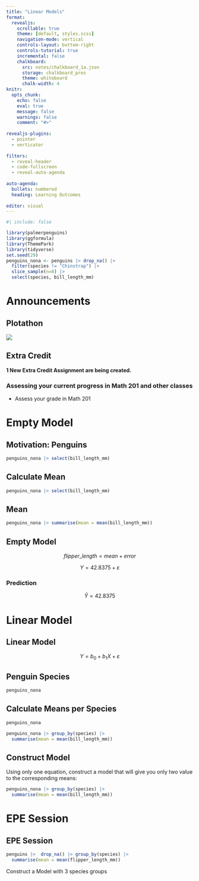 ```yaml
---
title: "Linear Models"
format:
  revealjs:
    scrollable: true
    theme: [default, styles.scss]
    navigation-mode: vertical
    controls-layout: bottom-right
    controls-tutorial: true
    incremental: false 
    chalkboard:
      src: notes/chalkboard_1a.json
      storage: chalkboard_pres
      theme: whiteboard
      chalk-width: 4
knitr:
  opts_chunk: 
    echo: false
    eval: true
    message: false
    warnings: false
    comment: "#>" 
    
revealjs-plugins:
  - pointer
  - verticator
  
filters: 
  - reveal-header
  - code-fullscreen
  - reveal-auto-agenda
  
auto-agenda:
  bullets: numbered
  heading: Learning Outcomes
  
editor: visual
---
```


```r
#| include: false

library(palmerpenguins)
library(ggformula)
library(ThemePark)
library(tidyverse)
set.seed(29)
penguins_nona <- penguins |> drop_na() |> 
  filter(species != "Chinstrap") |> 
  slice_sample(n=8) |>
  select(species, bill_length_mm)
```

# Announcements

## Plotathon

![](img/PAT24%20L&L%20Tools%20Workshop.png){fig-align="center"}

## Extra Credit

::: fragment
**1 New Extra Credit Assignment are being created.**
:::

::: fragment
### Assessing your current progress in Math 201 and other classes

-   Assess your grade in Math 201
:::

# Empty Model

## Motivation: Penguins

```r
penguins_nona |> select(bill_length_mm)
```

## Calculate Mean

```r
penguins_nona |> select(bill_length_mm)
```

## Mean

```r
penguins_nona |> summarise(mean = mean(bill_length_mm))
```

## Empty Model

::: fragment
$$
flipper\_length = mean + error
$$
:::

::: fragment
$$
Y = 42.8375 + \varepsilon 
$$
:::

::: fragment
### Prediction

$$
\hat Y = 42.8375
$$
:::

# Linear Model

## Linear Model

$$
Y = b_0 + b_1 X + \varepsilon
$$

## Penguin Species

```r
penguins_nona
```

## Calculate Means per Species

```r
penguins_nona
```

::: fragement
```r
penguins_nona |> group_by(species) |> 
  summarise(mean = mean(bill_length_mm))
```
:::

## Construct Model

Using only one equation, construct a model that will give you only two value to the corresponding means:

```r
penguins_nona |> group_by(species) |> 
  summarise(mean = mean(bill_length_mm))
```

# EPE Session

## EPE Session

```r
penguins |>  drop_na() |> group_by(species) |> 
  summarise(mean = mean(flipper_length_mm))
```

Construct a Model with 3 species groups
